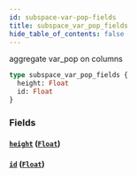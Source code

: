 ```yaml
---
id: subspace-var-pop-fields
title: subspace_var_pop_fields
hide_table_of_contents: false
---
```


aggregate var_pop on columns

```graphql
type subspace_var_pop_fields {
  height: Float
  id: Float
}
```

### Fields

#### [`height`](#) ([`Float`](../scalars/float))

#### [`id`](#) ([`Float`](../scalars/float))
